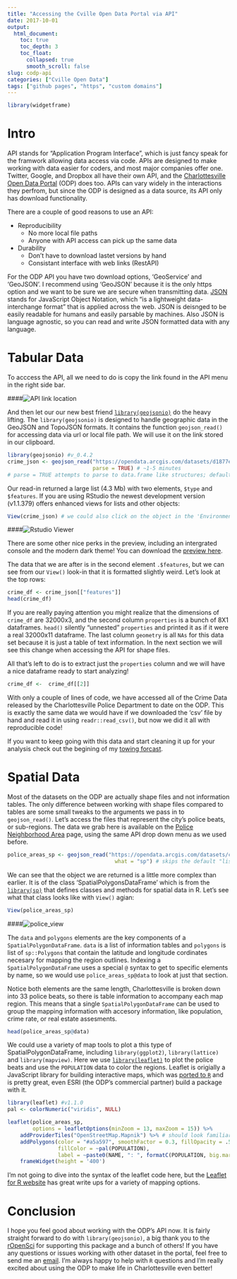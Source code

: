 ```yaml
---
title: "Accessing the Cville Open Data Portal via API"
date: 2017-10-01
output:
  html_document:
    toc: true
    toc_depth: 3
    toc_float:
      collapsed: true
      smooth_scroll: false
slug: codp-api
categories: ["Cville Open Data"]
tags: ["github pages", "https", "custom domains"]
---
```



```r
library(widgetframe)
```
# Intro

API stands for "Application Program Interface", which is just fancy speak for the framwork allowing data access via code. APIs are designed to make working with data easier for coders, and most major companies offer one. Twitter, Google, and Dropbox all have their own API, and the [Charlottesville Open Data Portal](https://opendata.arcgis.com/datasets/d1877e350fad45d192d233d2b2600156_78.geojson) (ODP) does too. APIs can vary widely in the interactions they perfrom, but since the ODP is designed as a data source, its API only has download functionality. 

There are a couple of good reasons to use an API:

* Reproducibility
    + No more local file paths
    + Anyone with API access can pick up the same data
* Durability
    + Don't have to download lastet versions by hand
    + Consistant interface with web links (RestAPI)
    

For the ODP API you have two download options, 'GeoService' and 'GeoJSON'. I recommend using 'GeoJSON' because it is the only https option and we want to be sure we are secure when transmitting data. [JSON](http://www.json.org/) stands for JavaScript Object Notation, which "is a lightweight data-interchange format" that is applied across the web. JSON is deisnged to be easily readable for humans and easily parsable by machines. Also JSON is language agnostic, so you can read and write JSON formatted data with any language.

# Tabular Data

To acccess the API, all we need to do is copy the link found in the API menu in the right side bar.

####![API link location](/images/codp_api/api_link.png)

And then let our our new best friend [`library(geojsonio)`](https://github.com/ropensci/geojsonio) do the heavy lifting. The `library(geojsonio)` is designed to handle geographic data in the GeoJSON and TopoJSON formats. It contains the function `geojson_read()` for accessing data via url or local file path. We will use it on the link stored in our clipboard.

```r
library(geojsonio) #v_0.4.2
crime_json <- geojson_read("https://opendata.arcgis.com/datasets/d1877e350fad45d192d233d2b2600156_7.geojson",
                           parse = TRUE) # ~1-5 minutes
# parse = TRUE attempts to parse to data.frame like structures; default is FALSE
```

Our read-in returned a large list (4.3 Mb) with two elements, `$type` and `$features`. If you are using RStudio the newest development version (v1.1.379) offers enhanced views for lists and other objects:

```r
View(crime_json) # we could also click on the object in the 'Environment' tab
```

####![Rstudio Viewer](/images/codp_api/list_view.png)

There are some other nice perks in the preview, including an intergrated console and the modern dark theme! You can download the [preview here](https://www.rstudio.com/products/rstudio/download/preview/).

The data that we are after is in the second element `.$features`, but we can see from our `View()` look-in that it is formatted slightly weird. Let's look at the top rows:

```r
crime_df <- crime_json[["features"]]
head(crime_df)
```

If you are really paying attention you might realize that the dimensions of `crime_df` are 32000x3, and the second column `properties` is a bunch of 8X1 dataframes. `head()` silently "unnested" `properties` and printed it as if it were a real 32000x11 dataframe. The last column `geometry` is all `NAs` for this data set because it is just a table of text information. In the next section we will see this change when accessing the API for shape files.

All that's left to do is to extract just the `properties` column and we will have a nice dataframe ready to start analyzing!

```r
crime_df <-  crime_df[[2]]
```

With only a couple of lines of code, we have accessed all of the Crime Data released by the Charlottesville Police Department to date on the ODP. This is exactly the same data we would have if we downloaded the 'csv' file by hand and read it in using `readr::read_csv()`, but now we did it all with reproducible code!

If you want to keep going with this data and start cleaning it up for your analysis check out the begining of my [towing forcast](./tow_forcast.html).

# Spatial Data

Most of the datasets on the ODP are actually shape files and not information tables. The only difference between working with shape files compared to tables are some small tweaks to the arguments we pass in to `geojson_read()`. Let's access the files that represent the city's police beats, or sub-regions. The data we grab here is available on the [Police Neighborhood Area](http://opendata.charlottesville.org/datasets/police-neighborhood-area) page, using the same API drop down menu as we used before.

```r
police_areas_sp <- geojson_read("https://opendata.arcgis.com/datasets/ceaf5bd3321d4ae8a0c1a2b21991e6f8_9.geojson",
                                  what = "sp") # skips the default "list" object and goes straight to spacial
```

We can see that the object we are returned is a little more complex than earlier. It is of the class 'SpatialPolygonsDataFrame' which is from the [`library(sp)`](https://github.com/edzer/sp/) that defines classes and methods for spatial data in R. Let's see what that class looks like with `View()` agian:

```r
View(police_areas_sp)
```

####![police_view](/images/codp_api/police_beats.png)

The `data` and `polygons` elements are the key components of a `SpatialPolygonDataFrame`. `data` is a list of information tables and `polygons` is list of `sp::Polygons` that contain the latitude and longitude cordinates necesary for mapping the region outlines. Indexing a `SpatialPolygonDataFrame` uses a special `@` syntax to get to specific elements by name, so we would use `police_areas_sp@data` to look at just that section.

Notice both elements are the same length, Charlottesville is broken down into 33 police beats, so there is table information to accompany each map region. This means that a single `SpatialPolygonDataFrame` can be used to group the mapping information with accesory information, like population, crime rate, or real estate assesments.

```r
head(police_areas_sp@data)
```

We could use a variety of map tools to plot a this type of SpatialPolygonDataFrame, including `library(ggplot2)`, `library(lattice)` and `library(mapview)`. Here we use [`library(leaflet)`](http://leafletjs.com/) to plot the police beats and use the `POPULATION` data to color the regions. Leaflet is origially a JavaScript library for building interactive maps, which was [ported to `R`](https://rstudio.github.io/leaflet/) and is pretty great, even ESRI (the ODP's commercial partner) build a package with it.

```r
library(leaflet) #v1.1.0
pal <- colorNumeric("viridis", NULL)

leaflet(police_areas_sp,
        options = leafletOptions(minZoom = 13, maxZoom = 15)) %>%
    addProviderTiles("OpenStreetMap.Mapnik") %>% # should look familiar
    addPolygons(color = "#a5a597", smoothFactor = 0.3, fillOpacity = .5,
                fillColor = ~pal(POPULATION),
                label = ~paste0(NAME, ": ", formatC(POPULATION, big.mark = ","))) %>%
    frameWidget(height = '400')
```

I'm not going to dive into the syntax of the leaflet code here, but the [Leaflet for R website](https://rstudio.github.io/leaflet/) has great write ups for a variety of mapping options.

# Conclusion

I hope you feel good about working with the ODP's API now. It is fairly straight forward to do with `library(geojsonio)`, a big thank you to the [rOpenSci](https://ropensci.org/) for supporting this package and a bunch of others! If you have any questions or issues working with other dataset in the portal, feel free to send me an [email](mailto:nathancday@gmail.com). I'm always happy to help with `R` questions and I'm really excited about using the ODP to make life in Charlottesville even better!



